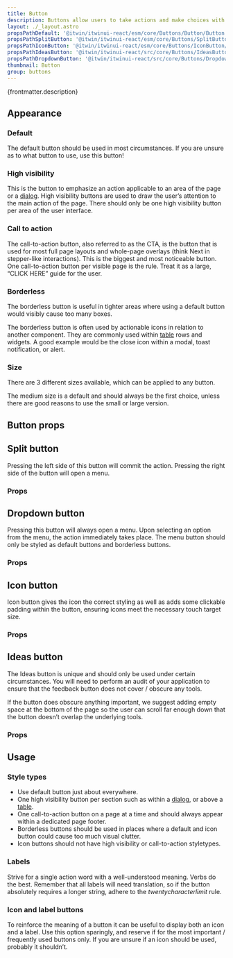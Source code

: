 ```yaml
---
title: Button
description: Buttons allow users to take actions and make choices with a single tap or click.
layout: ./_layout.astro
propsPathDefault: '@itwin/itwinui-react/esm/core/Buttons/Button/Button.d.ts'
propsPathSplitButton: '@itwin/itwinui-react/esm/core/Buttons/SplitButton/SplitButton.d.ts'
propsPathIconButton: '@itwin/itwinui-react/esm/core/Buttons/IconButton/IconButton.d.ts'
propsPathIdeasButton: '@itwin/itwinui-react/src/core/Buttons/IdeasButton/IdeasButton.tsx'
propsPathDropdownButton: '@itwin/itwinui-react/src/core/Buttons/DropdownButton/DropdownButton.tsx'
thumbnail: Button
group: buttons
---
```



<p>{frontmatter.description}</p>

<LiveExample src='Button.main.tsx'>
  <AllExamples.ButtonMainExample client:load />
</LiveExample>

## Appearance

### Default

The default button should be used in most circumstances. If you are unsure as to what button to use, use this button!

<LiveExample src='Button.default.tsx'>
  <AllExamples.ButtonDefaultExample client:load />
</LiveExample>

### High visibility

This is the button to emphasize an action applicable to an area of the page or a [dialog](dialog). High visibility buttons are used to draw the user’s attention to the main action of the page.
There should only be one high visibility button per area of the user interface.

<LiveExample src='Button.highvisibility.tsx'>
  <AllExamples.ButtonHighVisibilityExample client:load />
</LiveExample>

### Call to action

The call-to-action button, also referred to as the CTA, is the button that is used for most full page layouts and whole-page overlays (think Next in stepper-like interactions). This is the biggest and most noticeable button.
One call-to-action button per visible page is the rule. Treat it as a large, “CLICK HERE” guide for the user.

<LiveExample src='Button.cta.tsx'>
  <AllExamples.ButtonCTAExample client:load />
</LiveExample>

### Borderless

The borderless button is useful in tighter areas where using a default button would visibly cause too many boxes.

The borderless button is often used by actionable icons in relation to another component.
They are commonly used within [table](table) rows and widgets. A good example would be the close icon within a modal, toast notification, or alert.

<LiveExample src='Button.borderless.tsx'>
  <AllExamples.ButtonBorderlessExample client:load />
</LiveExample>

### Size

There are 3 different sizes available, which can be applied to any button.

The medium size is a default and should always be the first choice, unless there are good reasons to use the small or large version.

<LiveExample src='Button.size.tsx'>
  <AllExamples.ButtonSizeExample client:load />
</LiveExample>

## Button props

<PropsTable path={frontmatter.propsPathDefault} />

## Split button

Pressing the left side of this button will commit the action. Pressing the right side of the button will open a menu.

<LiveExample src='SplitButton.main.tsx'>
  <AllExamples.SplitButtonMainExample client:load />
</LiveExample>

### Props

<PropsTable path={frontmatter.propsPathSplitButton} />

## Dropdown button

Pressing this button will always open a menu. Upon selecting an option from the menu, the action immediately takes place. The menu button should only be styled as default buttons and borderless buttons.

<LiveExample src='DropdownButton.main.tsx'>
  <AllExamples.DropdownButtonMainExample client:load />
</LiveExample>

### Props

<PropsTable path={frontmatter.propsPathDropdownButton} />

## Icon button

Icon button gives the icon the correct styling as well as adds some clickable padding within the button, ensuring icons meet the necessary touch target size.

<LiveExample src='IconButton.main.tsx'>
  <AllExamples.IconButtonMainExample client:load />
</LiveExample>

### Props

<PropsTable path={frontmatter.propsPathIconButton} />

## Ideas button

The Ideas button is unique and should only be used under certain circumstances. You will need to perform an audit of your application to ensure that the feedback button does not cover / obscure any tools.

If the button does obscure anything important, we suggest adding empty space at the bottom of the page so the user can scroll far enough down that the button doesn’t overlap the underlying tools.

<LiveExample src='IdeasButton.main.tsx'>
  <AllExamples.IdeasButtonMainExample client:load />
</LiveExample>

### Props

<PropsTable path={frontmatter.propsPathIdeasButton} />

## Usage

### Style types

- Use default button just about everywhere.
- One high visibility button per section such as within a [dialog](dialog), or above a [table](table).
- One call-to-action button on a page at a time and should always appear within a dedicated page footer.
- Borderless buttons should be used in places where a default and icon button could cause too much visual clutter.
- Icon buttons should not have high visibility or call-to-action styletypes.

### Labels

Strive for a single action word with a well-understood meaning. Verbs do the best. Remember that all labels will need translation, so if the button absolutely requires a longer string, adhere to the _twentycharacterlimit_ rule.

### Icon and label buttons

To reinforce the meaning of a button it can be useful to display both an icon and a label. Use this option sparingly, and reserve if for the most important / frequently used buttons only. If you are unsure if an icon should be used, probably it shouldn’t.
